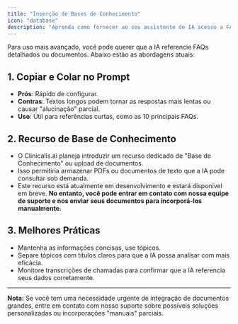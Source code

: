 ```yaml
---
title: "Inserção de Bases de Conhecimento"
icon: "database"
description: "Aprenda como fornecer ao seu assistente de IA acesso a FAQs, documentos e outras fontes de conhecimento"
---
```


Para uso mais avançado, você pode querer que a IA referencie FAQs detalhados ou documentos. Abaixo estão as abordagens atuais:

## 1. Copiar e Colar no Prompt

- **Prós**: Rápido de configurar.
- **Contras**: Textos longos podem tornar as respostas mais lentas ou causar "alucinação" parcial.
- **Uso**: Útil para referências curtas, como as 10 principais FAQs.

## 2. Recurso de Base de Conhecimento

- O Clinicalls.ai planeja introduzir um recurso dedicado de "Base de Conhecimento" ou upload de documentos.
- Isso permitiria armazenar PDFs ou documentos de texto que a IA pode consultar sob demanda.
- Este recurso está atualmente em desenvolvimento e estará disponível em breve. **No entanto, você pode entrar em contato com nossa equipe de suporte e nos enviar seus documentos para incorporá-los manualmente.**

## 3. Melhores Práticas

- Mantenha as informações concisas, use tópicos.
- Separe tópicos com títulos claros para que a IA possa analisar com mais eficácia.
- Monitore transcrições de chamadas para confirmar que a IA referencia seus dados corretamente.

---

**Nota:** Se você tem uma necessidade urgente de integração de documentos grandes, entre em contato com nosso suporte sobre possíveis soluções personalizadas ou incorporações "manuais" parciais.